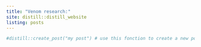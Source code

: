 ```yaml
---
title: "Venom research:"
site: distill::distill_website
listing: posts
---
```

  

```r
#distill::create_post("my post") # use this fonction to create a new post
```

